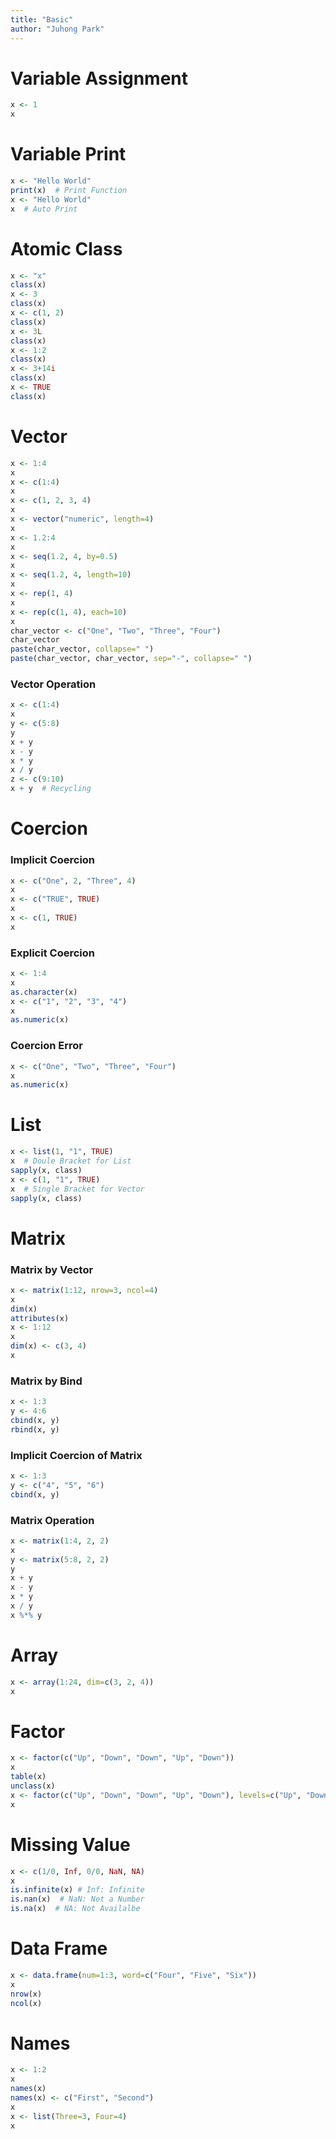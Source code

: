 ```yaml
---
title: "Basic"
author: "Juhong Park"
---
```


# Variable Assignment
```r
x <- 1
x
```

# Variable Print
```r
x <- "Hello World"
print(x)  # Print Function
x <- "Hello World"
x  # Auto Print
```

# Atomic Class
```r
x <- "x"
class(x)
x <- 3
class(x)
x <- c(1, 2)
class(x)
x <- 3L
class(x)
x <- 1:2
class(x)
x <- 3+14i
class(x)
x <- TRUE
class(x)
```

# Vector
```r
x <- 1:4
x
x <- c(1:4)
x
x <- c(1, 2, 3, 4)
x
x <- vector("numeric", length=4)
x
x <- 1.2:4
x
x <- seq(1.2, 4, by=0.5)
x
x <- seq(1.2, 4, length=10)
x
x <- rep(1, 4)
x
x <- rep(c(1, 4), each=10)
x
char_vector <- c("One", "Two", "Three", "Four")
char_vector
paste(char_vector, collapse=" ")
paste(char_vector, char_vector, sep="-", collapse=" ")
```

### Vector Operation
```r
x <- c(1:4)
x
y <- c(5:8)
y
x + y
x - y
x * y
x / y
z <- c(9:10)
x + y  # Recycling
```

# Coercion
### Implicit Coercion
```r

x <- c("One", 2, "Three", 4)
x
x <- c("TRUE", TRUE)
x
x <- c(1, TRUE)
x
```

### Explicit Coercion
```r
x <- 1:4
x
as.character(x)
x <- c("1", "2", "3", "4")
x
as.numeric(x)
```

### Coercion Error
```r
x <- c("One", "Two", "Three", "Four")
x
as.numeric(x)
```

# List
```r
x <- list(1, "1", TRUE)
x  # Doule Bracket for List
sapply(x, class)
x <- c(1, "1", TRUE)
x  # Single Bracket for Vector
sapply(x, class)
```

# Matrix
### Matrix by Vector
```r
x <- matrix(1:12, nrow=3, ncol=4)
x
dim(x)
attributes(x)
x <- 1:12
x
dim(x) <- c(3, 4)
x
```

### Matrix by Bind
```r
x <- 1:3
y <- 4:6
cbind(x, y)
rbind(x, y)
```

### Implicit Coercion of Matrix
```r
x <- 1:3
y <- c("4", "5", "6")
cbind(x, y)
```

### Matrix Operation
```r
x <- matrix(1:4, 2, 2)
x
y <- matrix(5:8, 2, 2)
y
x + y
x - y
x * y
x / y
x %*% y
```

# Array
```r
x <- array(1:24, dim=c(3, 2, 4))
x
```

# Factor
```r
x <- factor(c("Up", "Down", "Down", "Up", "Down"))
x
table(x)
unclass(x)
x <- factor(c("Up", "Down", "Down", "Up", "Down"), levels=c("Up", "Down"))
x
```

# Missing Value
```r
x <- c(1/0, Inf, 0/0, NaN, NA)
x
is.infinite(x) # Inf: Infinite
is.nan(x)  # NaN: Not a Number
is.na(x)  # NA: Not Availalbe
```

# Data Frame
```r
x <- data.frame(num=1:3, word=c("Four", "Five", "Six"))
x
nrow(x)
ncol(x)
```

# Names
```r
x <- 1:2
x
names(x)
names(x) <- c("First", "Second")
x
x <- list(Three=3, Four=4)
x
```